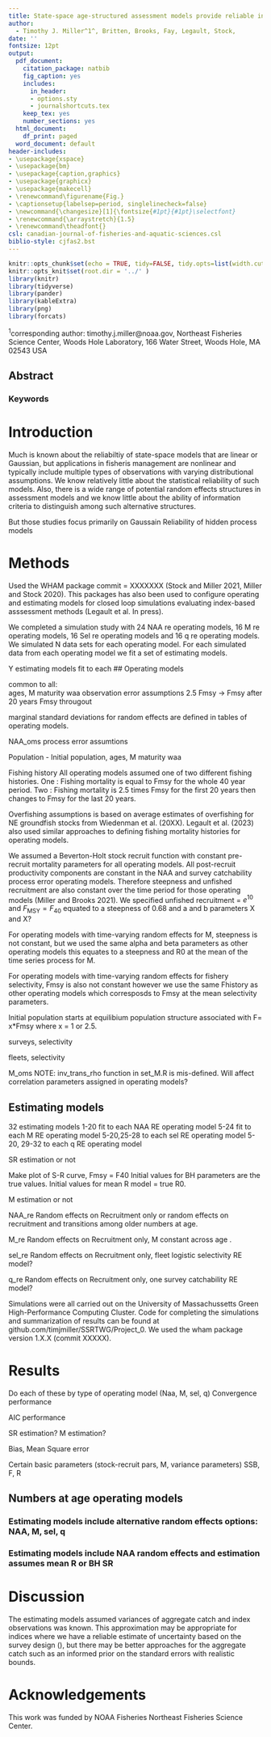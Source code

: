```yaml
---
title: State-space age-structured assessment models provide reliable inferences(?)
author: 
  - Timothy J. Miller^1^, Britten, Brooks, Fay, Legault, Stock, 
date: ''
fontsize: 12pt
output:
  pdf_document:
    citation_package: natbib
    fig_caption: yes
    includes:
      in_header:
      - options.sty
      - journalshortcuts.tex
    keep_tex: yes
    number_sections: yes
  html_document:
    df_print: paged
  word_document: default
header-includes:
- \usepackage{xspace}
- \usepackage{bm}
- \usepackage{caption,graphics}
- \usepackage{graphicx}
- \usepackage{makecell}
- \renewcommand\figurename{Fig.}
- \captionsetup{labelsep=period, singlelinecheck=false}
- \newcommand{\changesize}[1]{\fontsize{#1pt}{#1pt}\selectfont}
- \renewcommand{\arraystretch}{1.5}
- \renewcommand\theadfont{}
csl: canadian-journal-of-fisheries-and-aquatic-sciences.csl
biblio-style: cjfas2.bst
---
```


```r
knitr::opts_chunk$set(echo = TRUE, tidy=FALSE, tidy.opts=list(width.cutoff=60), warning = FALSE, message = FALSE, fig.align = "center")
knitr::opts_knit$set(root.dir = '../' )
library(knitr)
library(tidyverse)
library(pander)
library(kableExtra)
library(png)
library(forcats)
```

$^1$corresponding author: timothy.j.miller@noaa.gov, Northeast Fisheries Science Center, Woods Hole Laboratory, 166 Water Street, Woods Hole, MA 02543 USA\

\pagebreak

## Abstract {-}

### Keywords {-}

\pagebreak

# Introduction  

Much is known about the reliabiltiy of state-space models that are linear or Gaussian, but applications in fisheris management are
nonlinear and typically include multiple types of observations with varying distributional assumptions. We know relatively little about
the statistical reliability of such models. Also, there is a wide range of potential random effects structures in assessment models
and we  know little about the ability of information criteria to distinguish among such alternative structures. 

But those studies focus primarily on Gaussain 
Reliability of hidden process models


# Methods

Used the WHAM package commit = XXXXXXX (Stock and Miller 2021, Miller and Stock 2020). This packages has also been used
to configure operating and estimating models for closed loop simulations evaluating index-based asssessment methods (Legault et al. In press).

We completed a simulation study with 24 NAA re operating models, 16 M re operating models, 16 Sel re operating models and 16 q re operating models. 
We simulated N data sets for each operating model.
For each simulated data from each operating model we fit a set of estimating models.

Y estimating models fit to each 
## Operating models

common to all:   
  ages, 
  M
  maturity
  waa
  observation error assumptions
  2.5 Fmsy -> Fmsy after 20 years
  Fmsy througout

marginal standard deviations for random effects are defined in tables of operating models.




NAA_oms
  process error assumtions

Population - 
  Initial population, 
  ages, 
  M
  maturity
  waa

Fishing history
All operating models assumed one of two different fishing histories. 
One : Fishing mortality is equal to Fmsy for the whole 40 year period.
Two : Fishing mortality is 2.5 times Fmsy for the first 20 years then changes to Fmsy for the last 20 years.

Overfishing assumptions is based on average estimates of overfishing for NE groundfish stocks from Wiedenman et al. (20XX). Legault et al. (2023) also used similar approaches to defining fishing mortality histories for operating models.

We assumed a Beverton-Holt stock recruit function with constant pre-recruit mortality parameters for all operating models. All post-recruit productivity components are constant in the NAA and survey catchability process error operating models. Therefore steepness and unfished recruitment are also constant over the time period for those operating models (Miller and Brooks 2021). We specified unfished recruitment = $e^10$ and $F_{\text{MSY}} = F_{40}$ equated to a steepness of 0.68 and a and b parameters X and X? 

For operating models with time-varying random effects for M, steepness is not constant, but we used the same alpha and beta parameters as other operating models this equates to a steepness and R0 at the mean of the time series process for M.

For operating models with time-varying random effects for fishery selectivity, Fmsy is also not constant however we use the same Fhistory as other operating models which corresposds to Fmsy at the mean selectivity parameters.


Initial population starts at equilibium population structure associated with F= x*Fmsy where x = 1 or 2.5.

surveys, selectivity

fleets, selectivity


M_oms
NOTE: inv_trans_rho function in set_M.R is mis-defined. Will affect correlation parameters assigned in operating models?



## Estimating models

32 estimating models
1-20 fit to each NAA RE operating model
5-24 fit to each M RE operating model
5-20,25-28 to each sel RE operating model
5-20, 29-32 to each q RE operating model

SR estimation or not

Make plot of S-R curve, Fmsy = F40
Initial values for BH parameters are the true values.
Initial values for mean R model = true R0.

M estimation or not

NAA_re
Random effects on Recruitment only or random effects on recruitment and transitions among older numbers at age.

M_re
Random effects on Recruitment only, M constant across age .

sel_re
Random effects on Recruitment only, fleet logistic selectivity RE model?

q_re
Random effects on Recruitment only, one survey catchability RE model?

Simulations were all carried out on the University of Massachussetts Green High-Performance Computing Cluster. Code for completing the simulations and summarization of results can be found at github.com/timjmiller/SSRTWG/Project_0. We used the wham package version 1.X.X (commit XXXXX).

# Results

Do each of these by type of operating model (Naa, M, sel, q)
Convergence performance

AIC performance

SR estimation? M estimation?

Bias, Mean Square error

  Certain basic parameters (stock-recruit pars, M, variance parameters)
  SSB, F, R

\clearpage 
## Numbers at age operating models

### Estimating models include alternative random effects options: NAA, M, sel, q
\clearpage 


\begin{table}
\caption{NAA operating models, estimating models all assume a B-H stock recruit relationship and M is fixed at the true value.}
{\input{naa_om_em_SR_MF_aic_table}}
\end{table}

\begin{table}
\caption{NAA operating models, estimating models all assume a B-H stock recruit relationship and M is estimated.}
{\input{naa_om_em_SR_ME_aic_table}}
\end{table}

\begin{table}
\caption{NAA operating models, estimating models all estimate a mean recruitment and M is fixed at the true value.}
{\input{naa_om_em_R_MF_aic_table}}
\end{table}

\begin{table}
\caption{NAA operating models, estimating models all estimate a mean recruitment and M estimated.}
{\input{naa_om_em_R_MF_aic_table}}
\end{table}
\clearpage 

\begin{landscape}
\begin{figure}
\caption{Median relative bias of for SSB for estimating models that estimate mean recruitment and M is fixed at the true value.}\label{naa_om_em_R_MF_relbias_ssb}
\begin{center}
\includegraphics[width = \textwidth]{naa_om_R_MF_relbias_ssb.png}
\end{center}
\end{figure}
\end{landscape}

\begin{landscape}
\begin{figure}
\caption{Median relative bias of for SSB for estimating models that estimate mean recruitment and M is estimated.}\label{naa_om_em_R_ME_relbias_ssb}
\begin{center}
\includegraphics[width = \textwidth]{naa_om_R_ME_relbias_ssb.png}
\end{center}
\end{figure}
\end{landscape}

\begin{landscape}
\begin{figure}
\caption{Median relative bias of for SSB for estimating models that estimates a BH stock-recruitment function and M is fixed at the true value.}\label{naa_om_em_SR_MF_relbias_ssb}
\begin{center}
\includegraphics[width = \textwidth]{naa_om_SR_MF_relbias_ssb.png}
\end{center}
\end{figure}
\end{landscape}

\begin{landscape}
\begin{figure}
\caption{Median relative bias of for SSB for estimating models that estimates a BH stock-recruitment function and M is estimated.}\label{naa_om_em_SR_ME_relbias_ssb}
\begin{center}
\includegraphics[width = \textwidth]{naa_om_SR_ME_relbias_ssb.png}
\end{center}
\end{figure}
\end{landscape}


### Estimating models include NAA random effects and estimation assumes mean R or BH SR
\clearpage

\begin{table}
\caption{Operating models and estimation models all assume RE on recruitment only, estimating models assume mean recruitment or a B-H stock recruit relationship and M is fixed at the true value.}
{\input{rec_om_em_R_SR_MF_aic_table}}
\end{table}

\begin{table}
\caption{Operating models and estimation models all assume RE on recruitment only, estimating models assume mean recruitment or a B-H stock recruit relationship and M is estimated.}
{\input{rec_om_em_R_SR_ME_aic_table}}
\end{table}

\begin{table}
\caption{Operating models and estimation models all assume RE on all abundances at age, estimating models assume mean recruitment or a B-H stock recruit relationship and M is fixed at the true value.}
{\input{naa_om_em_R_SR_MF_aic_table}}
\end{table}

\begin{table}
\caption{Operating models and estimation models all assume RE on all abundances at age, estimating models assume mean recruitment or a B-H stock recruit relationship and M is estimated.}
{\input{naa_om_em_R_SR_ME_aic_table}}
\end{table}
\clearpage 


# Discussion

The estimating models assumed variances of aggregate catch and index observations was known. This approximation may be appropriate for indices
where we have a reliable estimate of uncertainty based on the survey design (), but there may be better approaches for the aggregate
catch such as an informed prior on the standard errors with realistic bounds.


# Acknowledgements {-}

This work was funded by NOAA Fisheries Northeast Fisheries Science Center. 

<!--
# CRediT authorship contribution statement {-}

**Timothy J. Miller:** Conceptualization, Methodology, Writing - original draft, Formal analysis, Visualization.
 -->
 
\pagebreak

\bibliography{sweep-paper}
<!-- \bibliography{sweep-paper}
\bibliographystyle{/home/tmiller2/work/bibliographies/cjfas2}  -->

<div id="refs"></div>

\pagebreak
<!-- 
\begin{figure}
\caption{Diagram of twin-trawl gear configuration. One of the two nets is rigged with a rockhopper sweep (8) and the other is rigged with a chain sweep (7) and for both a restrictor rope (5) is used to obtain consistent net spread. The other importand components are the side wires (1), middle wire (2), doors (3), the clump weight (4), and the acoustic mensuration system (6).  The side where the rockhopper and chainsweep gears gears were deployed varied throughout the experimental tows of each.}\label{twin_trawl_diagram}
\begin{center}
\includegraphics[width = \textwidth]{twin_trawl_diagram.pdf}
\end{center}
\end{figure}

\begin{figure}
\caption{The \textsl{F/V Karen Elizabeth} twin-trawl vessel rigged with rockhopper sweep gear on the right and chain sweep gear on the left.}\label{twin_trawl_photo}
\begin{center}
\includegraphics[width = \textwidth]{twin_trawl_photo_small.png}
\end{center}
\end{figure} -->


<!--
\begin{figure}
\caption{Diagram of the standard Northeast Fisheries Science Center rockhopper sweep center and wing sections.}\label{rockhopper_schematic}
\begin{center}
\includegraphics[width = 0.7\textwidth]{rockhopper_schematic_1.pdf}
\includegraphics[width = 0.7\textwidth]{rockhopper_schematic_2.pdf}
\end{center}
\end{figure}

\begin{figure}
\caption{Diagram of the chain sweep designed maximize bottom contact and flatfish capture.}\label{chainsweep_schematic}
\begin{center}
\includegraphics[width = \textwidth]{chainsweep_schematic.pdf}
\end{center}
\end{figure}
\clearpage
  -->
<!-- \begin{landscape}
\begin{figure}
\caption{Annual locations of stations where the F/V Karen Elizabeth conducted twin-trawl sets with the standard bottom trawl gear and the gear with a chain sweep instead of the rockhopper sweep.}\label{tow_locations}
\begin{center}
\includegraphics[width = \textwidth]{TwinTrawlLocationsAllYears.jpg}
\end{center}
\end{figure}
\end{landscape}

\clearpage 

\begin{figure}
\caption{Relative efficiency  of gears using chain and rockhopper sweeps from the best performing model for each species (Table \ref{best_model_compare}). Blue and red denote results for day and night data, respectively, and thick and thin lines represent overall and paired-tow specific estimates of relative catch efficiency, respectively. There was no diel effect in the best model for American plaice. Points represent empirical estimates of relative efficiency for paired observation by length and paired tow. Polygons and dashed lines represent hessian-based and bootstrap-based 95\% confidence intervals, respectively.}\label{sp_rho_plot}
\begin{center}
\includegraphics[height = 0.8\textheight]{sp_rho_plot.pdf}
\end{center}
\end{figure}

\clearpage 

\begin{figure}
\caption{Annual spring (blue) and fall (red) biomass estimates for each managed stock assuming 100\% efficiency for chain sweep gear with shaded polygons representing bootstrap-based 95\% confidence intervals. Relative catch efficiency at size estimates and bootstraps are from the best performing model for each species (Table \ref{best_model_compare}).}\label{stock_biomass_plot}
\begin{center}
\includegraphics[height = 0.8\textheight]{stock_biomass_plot.pdf}
\end{center}
\end{figure}

\clearpage

\begin{figure}
\caption{Implied catch efficiency of annual spring (blue) and fall (red) bottom trawl survey biomass estimates for each managed stock assuming 100\% efficiency for chain sweep gear with shaded polygons representing bootstrap-based 95\% confidence intervals. Relative catch efficiency at size estimates and bootstraps are from the best performing model for each species (Table \ref{best_model_compare}).}\label{stock_biomass_efficiency_plot}
\begin{center}
\includegraphics[height = 0.8\textheight]{stock_biomass_efficiency_plot.pdf}
\end{center}
\end{figure} -->

\clearpage




<!-- \begin{table}
\caption{Managed stocks associated with the species for which relative catch efficiency was estimated.}\label{stock_definition_table}
{\input{stock_definition_table}}
\end{table}

\begin{landscape}
\begin{table}
\caption{Description of relative catch efficiency ($\rho$) and beta-binomial dispersion ($\phi$) parameterizations for binomial and beta-binomial models and number of marginal likelihood parameters ($n_p$) for the 13 base models from \citet{miller13} and fit to paired chain sweep and rockhoppersweep tow data for each species.}\label{base_model_description}
{\input{base_model_description}}
\end{table}
\end{landscape}

\begin{landscape}
\begin{table}
\caption{Number of paired tows where fish were captured and the number of fish captured and measured for lengths for each species in total and by day or night.}\label{data_table}
{\changesize{10}\input{data_table}}
\end{table}
\end{landscape}

\begin{landscape}
\begin{table}\caption{Difference in AIC for each of the 13 models described in Table \ref{base_model_description} from the best model ($\bf 0$) by species.}\label{base_model_compare}
{\input{base_model_compare}}
\end{table}
\end{landscape}

\begin{landscape}
\begin{table}\caption{Best performing models from Table \ref{base_model_compare} and extended models that include diel effects on relative catch efficiency for each species with the number of parameters for each model ($n_p$) and the differences in AIC ($\Delta$AIC) from the best of the three models ($\bf 0$) by species.}\label{best_model_compare}
{\changesize{7}\input{best_model_compare}}
\end{table}
\end{landscape}

\begin{table}
\caption{Average of annual (2009-2019) ratios of coefficients of variation for calibrated and uncalibrated biomass indices for each stock by seasonal survey. Coefficients of variation are based on bootstrap resampling of paired tow observations, survey station data and associated length and weight observations. Annual indices for fall 2017 were not available for summer flounder, SNE-MA windowpane, and SNE-MA yellowtail flounder.}\label{stock_cv_ratios}
{\input{stock_cv_ratios}}
\end{table}

\begin{table}
\caption{Average correlation of annual (2009-2019) calibrated biomass indices for each stock by seasonal survey. Annual indices for fall 2017 were not available for SNE-MA windowpane and SNE-MA yellowtail flounder.}\label{stock_mean_cor}
{\input{stock_mean_cor}}
\end{table} -->
